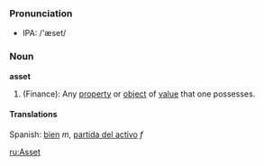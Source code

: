===Pronunciation===
*IPA: /'æset/

===Noun===
'''asset'''

# (Finance): Any [[property]] or [[object]] of [[value]] that one possesses.

====Translations====
Spanish: [[bien]] ''m'', [[partida del activo]] ''f''

[[ru:Asset]]